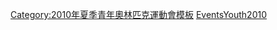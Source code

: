{{Navbox
|name = 2010年夏季青年奧林匹克運動會項目
|title = [[2010年夏季青年奧林匹克運動會]][[:Category:2010年夏季青年奧林匹克運動會比賽項目|比賽項目]]（[[新加坡]]）
|listclass = hlist
|titlestyle = background:#BFD7FF;
|list1 =
* [[2010年夏季青年奧林匹克運動會田徑比賽|田徑]]
* [[2010年夏季青年奧林匹克運動會體操比賽|體操]]
* [[2010年夏季青年奧林匹克運動會射箭比賽|射箭]]
* [[2010年夏季青年奧林匹克運動會射擊比賽|射擊]]
* [[2010年夏季青年奧林匹克運動會劍擊比賽|擊劍]]
* [[2010年夏季青年奧林匹克運動會拳擊比賽|拳擊]]
* [[2010年夏季青年奧林匹克運動會跆拳道比賽|跆拳道]]
* [[2010年夏季青年奧林匹克運動會柔道比賽|柔道]]
* [[2010年夏季青年奧林匹克運動會鐵人三項比賽|鐵人三項]]
* [[2010年夏季青年奧林匹克運動會現代五項比賽|現代五項]]
* [[2010年夏季青年奧林匹克運動會舉重比賽|舉重]]
* [[2010年夏季青年奧林匹克運動會自由車比賽|自由車]]
* [[2010年夏季青年奧林匹克運動會籃球比賽|籃球]]
* [[2010年夏季青年奧林匹克運動會足球比賽|足球]]
* [[2010年夏季青年奧林匹克運動會手球比賽|手球]]
* [[2010年夏季青年奧林匹克運動會排球比賽|排球]]
* [[2010年夏季青年奧林匹克運動會曲棍球比賽|曲棍球]]
* [[2010年夏季青年奧林匹克運動會羽球比賽|羽球]]
* [[2010年夏季青年奧林匹克運動會網球比賽|網球]]
* [[2010年夏季青年奧林匹克運動會乒乓球比賽|乒乓球]]
* [[2010年夏季青年奧林匹克運動會馬術比賽|馬術]]
* [[2010年夏季青年奧林匹克運動會划船比賽|-{zh-tw:划船;zh-hans:赛艇;zh-hk:划艇}-]]
* [[2010年夏季青年奧林匹克運動會帆船比賽|帆船]]
* [[2010年夏季青年奧林匹克運動會輕艇比賽|-{zh-tw:輕艇;zh-hans:皮划艇;zh-hk:獨木舟}-]]
* [[2010年夏季青年奧林匹克運動會角力比賽|角力]]
* [[2010年夏季青年奧林匹克運動會游泳比賽|游泳]]
* [[2010年夏季青年奧林匹克運動會跳水比賽|跳水]]
}}<noinclude>
[[Category:2010年夏季青年奧林匹克運動會模板]]
[[Category:各年奧林匹克運動會導航模板|EventsYouth2010]]
</noinclude>